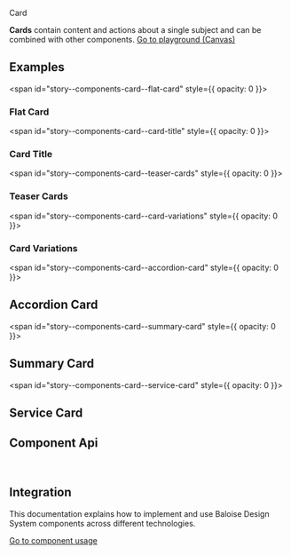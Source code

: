 
<bal-doc-banner id="story--components-card--basic" >Card</bal-doc-banner>

<bal-doc-lead>
  <b>Cards</b> contain content and actions about a single subject and can be combined with other components.
</bal-doc-lead>

<Canvas withSource="open">
  <Story id="components-card--basic" />
</Canvas>

<bal-doc-app>
  <bal-button-group class="mb-large" position="center">
    <a class="button is-primary" href="?path=/story/components-card--basic">
      Go to playground (Canvas)
    </a>
    <bal-doc-code-sandbox
      framework="angular"
      template={Basic.parameters.docs.source.code}
      modules="card,button"
    ></bal-doc-code-sandbox>
    <bal-doc-code-sandbox
      framework="html"
      template={Basic.parameters.docs.source.code}
      modules="card,button"
    ></bal-doc-code-sandbox>
  </bal-button-group>
</bal-doc-app>

## Examples

<span id="story--components-card--flat-card" style={{ opacity: 0 }}></span>

### Flat Card

<Canvas>
  <Story id="components-card--flat-card" />
</Canvas>

<span id="story--components-card--card-title" style={{ opacity: 0 }}></span>

### Card Title

<Canvas>
  <Story id="components-card--card-title" />
</Canvas>

<span id="story--components-card--teaser-cards" style={{ opacity: 0 }}></span>

### Teaser Cards

<Canvas>
  <Story id="components-card--teaser-cards" />
</Canvas>

<span id="story--components-card--card-variations" style={{ opacity: 0 }}></span>

### Card Variations

<Canvas>
  <Story id="components-card--card-variations" />
</Canvas>

<span id="story--components-card--accordion-card" style={{ opacity: 0 }}></span>

## Accordion Card

<Canvas>
  <Story id="components-card--accordion-card" />
</Canvas>

<span id="story--components-card--summary-card" style={{ opacity: 0 }}></span>

## Summary Card

<Canvas>
  <Story id="components-card--summary-card" />
</Canvas>

<span id="story--components-card--service-card" style={{ opacity: 0 }}></span>

## Service Card

<Canvas>
  <Story id="components-card--service-card" />
</Canvas>

## Component Api

<Description markdown={readme} />
<Description markdown={cardTitle} />
<Description markdown={cardSubtitle} />
<Description markdown={cardContent} />
<Description markdown={cardActions} />
<Description markdown={cardButton} />

<br />

## Integration

This documentation explains how to implement and use Baloise Design System components across different technologies.

<a class="button is-primary" href="?path=/docs/development-components--page">
  Go to component usage
</a>


<Description markdown={theming} />


<Description markdown={testing} />

<bal-doc-github link="/components/bal-card/stories/bal-card.docs.mdx"></bal-doc-github>
